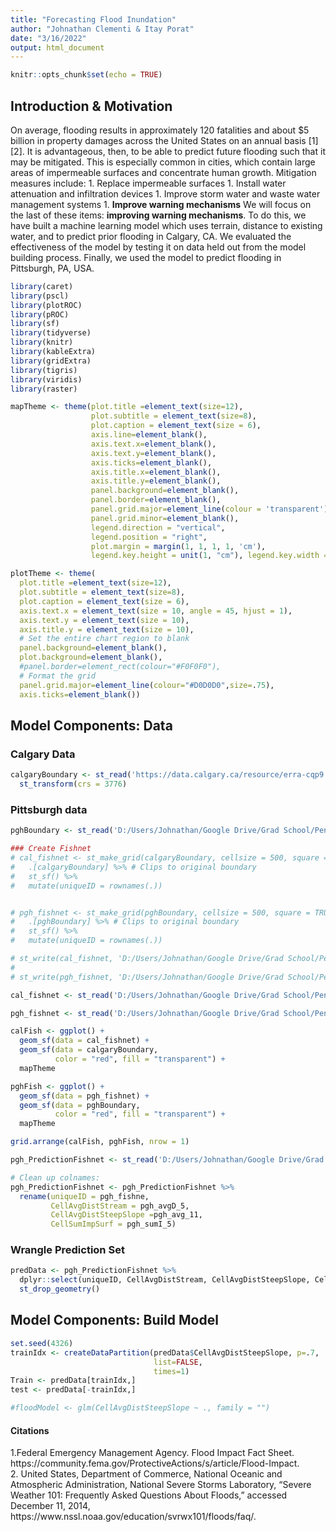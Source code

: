 ```yaml
---
title: "Forecasting Flood Inundation"
author: "Johnathan Clementi & Itay Porat"
date: "3/16/2022"
output: html_document
---
```


```r
knitr::opts_chunk$set(echo = TRUE)
```
## Introduction & Motivation
On average, flooding results in approximately 120 fatalities and about $5 billion in property damages across the United States on an annual basis [1][2]. It is advantageous, then, to be able to predict future flooding such that it may be mitigated. This is especially common in cities, which contain large areas of impermeable surfaces and concentrate human growth. Mitigation measures include:
1. Replace impermeable surfaces
1. Install water attenuation and infiltration devices
1. Improve storm water and waste water management systems
1. **Improve warning mechanisms**
We will focus on the last of these items: **improving warning mechanisms**. To do this, we have built a machine learning model which uses terrain, distance to existing water, and to predict prior flooding in Calgary, CA. We evaluated the effectiveness of the model by testing it on data held out from the model building process. Finally, we used the model to predict flooding in Pittsburgh, PA, USA.


```r
library(caret)
library(pscl)
library(plotROC)
library(pROC)
library(sf)
library(tidyverse)
library(knitr)
library(kableExtra)
library(gridExtra)
library(tigris)
library(viridis)
library(raster)
```

```r
mapTheme <- theme(plot.title =element_text(size=12),
                  plot.subtitle = element_text(size=8),
                  plot.caption = element_text(size = 6),
                  axis.line=element_blank(),
                  axis.text.x=element_blank(),
                  axis.text.y=element_blank(),
                  axis.ticks=element_blank(),
                  axis.title.x=element_blank(),
                  axis.title.y=element_blank(),
                  panel.background=element_blank(),
                  panel.border=element_blank(),
                  panel.grid.major=element_line(colour = 'transparent'),
                  panel.grid.minor=element_blank(),
                  legend.direction = "vertical", 
                  legend.position = "right",
                  plot.margin = margin(1, 1, 1, 1, 'cm'),
                  legend.key.height = unit(1, "cm"), legend.key.width = unit(0.2, "cm"))

plotTheme <- theme(
  plot.title =element_text(size=12),
  plot.subtitle = element_text(size=8),
  plot.caption = element_text(size = 6),
  axis.text.x = element_text(size = 10, angle = 45, hjust = 1),
  axis.text.y = element_text(size = 10),
  axis.title.y = element_text(size = 10),
  # Set the entire chart region to blank
  panel.background=element_blank(),
  plot.background=element_blank(),
  #panel.border=element_rect(colour="#F0F0F0"),
  # Format the grid
  panel.grid.major=element_line(colour="#D0D0D0",size=.75),
  axis.ticks=element_blank())
```

## Model Components: Data

### Calgary Data
```r
calgaryBoundary <- st_read('https://data.calgary.ca/resource/erra-cqp9.geojson') %>%
  st_transform(crs = 3776)
```


### Pittsburgh data
```r
pghBoundary <- st_read('D:/Users/Johnathan/Google Drive/Grad School/Penn_MUSA/Spring2022/675_LUaEModeling/Homework/3_ForecastingFloodInundation/PittsburghData/producedData/PGHCityBoundary_expanded.shp')
```

```r
### Create Fishnet
# cal_fishnet <- st_make_grid(calgaryBoundary, cellsize = 500, square = TRUE) %>%
#   .[calgaryBoundary] %>% # Clips to original boundary 
#   st_sf() %>%
#   mutate(uniqueID = rownames(.))


# pgh_fishnet <- st_make_grid(pghBoundary, cellsize = 500, square = TRUE) %>%
#   .[pghBoundary] %>% # Clips to original boundary 
#   st_sf() %>%
#   mutate(uniqueID = rownames(.))

# st_write(cal_fishnet, 'D:/Users/Johnathan/Google Drive/Grad School/Penn_MUSA/Spring2022/675_LUaEModeling/Homework/3_ForecastingFloodInundation/CalgaryData/fishnet/cal_fishnet.shp')
# 
# st_write(pgh_fishnet, 'D:/Users/Johnathan/Google Drive/Grad School/Penn_MUSA/Spring2022/675_LUaEModeling/Homework/3_ForecastingFloodInundation/PittsburghData/producedData/pgh_fishnet.shp')

cal_fishnet <- st_read('D:/Users/Johnathan/Google Drive/Grad School/Penn_MUSA/Spring2022/675_LUaEModeling/Homework/3_ForecastingFloodInundation/CalgaryData/fishnet/cal_fishnet.shp')

pgh_fishnet <- st_read('D:/Users/Johnathan/Google Drive/Grad School/Penn_MUSA/Spring2022/675_LUaEModeling/Homework/3_ForecastingFloodInundation/PittsburghData/producedData/pgh_fishnet.shp')
```

```r
calFish <- ggplot() +
  geom_sf(data = cal_fishnet) +
  geom_sf(data = calgaryBoundary, 
          color = "red", fill = "transparent") +
  mapTheme

pghFish <- ggplot() +
  geom_sf(data = pgh_fishnet) +
  geom_sf(data = pghBoundary, 
          color = "red", fill = "transparent") +
  mapTheme

grid.arrange(calFish, pghFish, nrow = 1)
```

```r
pgh_PredictionFishnet <- st_read('D:/Users/Johnathan/Google Drive/Grad School/Penn_MUSA/Spring2022/675_LUaEModeling/Homework/3_ForecastingFloodInundation/PittsburghData/pgh_ToPredict_FC.shp')

# Clean up colnames:
pgh_PredictionFishnet <- pgh_PredictionFishnet %>%
  rename(uniqueID = pgh_fishne,
         CellAvgDistStream = pgh_avgD_5,
         CellAvgDistSteepSlope =pgh_avg_11,
         CellSumImpSurf = pgh_sumI_5)
```

### Wrangle Prediction Set
```r
predData <- pgh_PredictionFishnet %>%
  dplyr::select(uniqueID, CellAvgDistStream, CellAvgDistSteepSlope, CellSumImpSurf) %>%
  st_drop_geometry()
```


## Model Components: Build Model

```r
set.seed(4326)
trainIdx <- createDataPartition(predData$CellAvgDistSteepSlope, p=.7,
                                list=FALSE,
                                times=1)
Train <- predData[trainIdx,]
test <- predData[-trainIdx,]
```

```r
#floodModel <- glm(CellAvgDistSteepSlope ~ ., family = "")
```

#### Citations
1.Federal Emergency Management Agency. Flood Impact Fact Sheet. https://community.fema.gov/ProtectiveActions/s/article/Flood-Impact.   
2. United States, Department of Commerce, National Oceanic and Atmospheric Administration, National Severe Storms Laboratory, “Severe Weather 101: Frequently Asked Questions About Floods,” accessed December 11, 2014, https://www.nssl.noaa.gov/education/svrwx101/floods/faq/. 